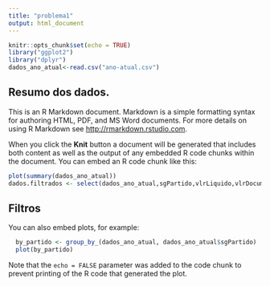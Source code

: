 ```yaml
---
title: "problema1"
output: html_document
---
```


```r
knitr::opts_chunk$set(echo = TRUE)
library("ggplot2")
library("dplyr")
dados_ano_atual<-read.csv("ano-atual.csv")
```

## Resumo dos dados.

This is an R Markdown document. Markdown is a simple formatting syntax for authoring HTML, PDF, and MS Word documents. For more details on using R Markdown see <http://rmarkdown.rstudio.com>.

When you click the **Knit** button a document will be generated that includes both content as well as the output of any embedded R code chunks within the document. You can embed an R code chunk like this:

```r
plot(summary(dados_ano_atual))
dados.filtrados <- select(dados_ano_atual,sgPartido,vlrLiquido,vlrDocumento,vlrGlosa,numAno,txtFornecedor,txtDescricao,sgUF)
```

## Filtros

You can also embed plots, for example:

```r
  by_partido <- group_by_(dados_ano_atual, dados_ano_atual$sgPartido)
  plot(by_partido)
```

Note that the `echo = FALSE` parameter was added to the code chunk to prevent printing of the R code that generated the plot.
